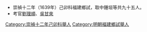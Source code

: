 *崇禎十二年（1639年）己卯科福建鄉試，取中鍾垣等共九十五人。
*考官[[劉理順|劉理順]]、[[吳甘來|吳甘來]]
[[Category:崇禎十二年己卯科舉人|Category:崇禎十二年己卯科舉人]]
[[Category:明朝福建鄉試舉人|Category:明朝福建鄉試舉人]]